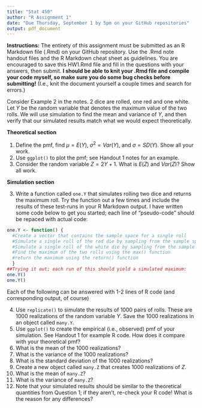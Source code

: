 ```yaml
---
title: "Stat 450"
author: "R Assignment 1"
date: "Due Thursday, September 1 by 5pm on your GitHub repositories"
output: pdf_document
---
```


**Instructions:** The entirety of this assignment must be submitted as an R Markdown file (.Rmd) on your GitHub repository.  Use the .Rmd note handout files and the R Markdown cheat sheet as guidelines.  You are encouraged to save this HW1.Rmd file and fill in the questions with your answers, then submit.  **I should be able to knit your .Rmd file and compile your code myself, so make sure you do some bug checks before submitting!** (I.e., knit the document yourself a couple times and search for errors.)

Consider Example 2 in the notes.  2 dice are rolled, one red and one white.  Let $Y$ be the random variable that denotes the maximum value of the two rolls.  We will use simulation to find the mean and variance of $Y$, and then verify that our simulated results match what we would expect theoretically.

**Theoretical section**

1.  Define the pmf, find $\mu = E(Y)$, $\sigma^2 = Var(Y)$, and $\sigma = SD(Y)$.  Show all your work.
2.  Use `ggplot()` to plot the pmf; see Handout 1 notes for an example.
3.  Consider the random variable $Z=2Y+1$.  What is $E(Z)$ and $Var(Z)$?  Show all work.

**Simulation section**  


3.  Write a function called `one.Y` that simulates rolling two dice and returns the maximum roll.  Try the function out a few times and include the results of these test-runs in your R Markdown output. I have written some code below to get you started; each line of "pseudo-code" should be repaced with actual code:

<!--NOTE: You should probably change the below code to eval=TRUE when you submit, else your function will not be compiled and your pdf/word/HTML file will not reproduce any output!  -->

```r
one.Y <- function() {
  #Create a vector that contains the sample space for a single roll
  #Simulate a single roll of the red die by sampling from the sample space; use the sample() function
  #Simulate a single roll of the white die by sampling from the sample space; use the sample() function
  #Find the maximum of the two rolls using the max() function
  #return the maximum using the return() function
  }
##Trying it out; each run of this should yield a simulated maximum:
one.Y()
one.Y()
```

Each of the following can be answered with 1-2 lines of R code (and corresponding output, of course)

4.  Use `replicate()` to simulate the results of 1000 pairs of rolls.  These are 1000 realizations of the random variable $Y$. Save the 1000 realizations in an object called `many.Y`.
5.  Use `ggplot()` to create the empirical (i.e., observed) pmf of your simulation.  See Handout 1 for example R code.  How does it compare with your theoretical pmf?
6.  What is the mean of the 1000 realizations?
7.  What is the variance of the 1000 realizations?
8.  What is the standard deviation of the 1000 realizations?
9.  Create a new object called `many.Z` that creates 1000 realizations of $Z$.
10.  What is the mean of `many.Z`?
11.  What is the variance of `many.Z`?
12.  Note that your simulated results should be similar to the theoretical quantities from Question 1; if they aren't, re-check your R code!  What is the reason for any differences?




